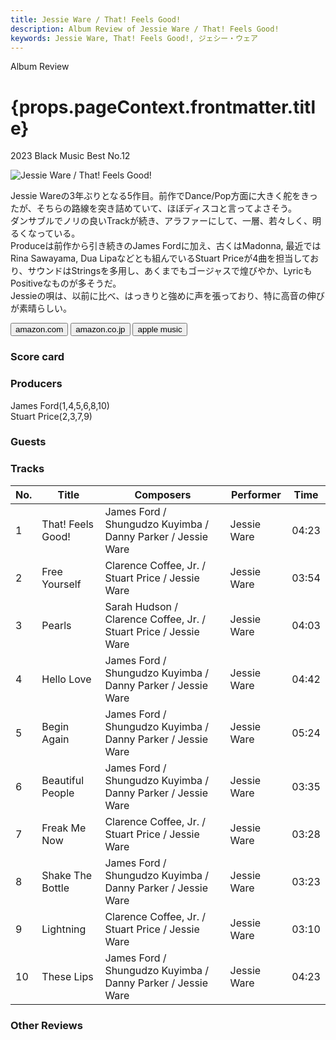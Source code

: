 ```yaml
---
title: Jessie Ware / That! Feels Good!
description: Album Review of Jessie Ware / That! Feels Good!
keywords: Jessie Ware, That! Feels Good!, ジェシー・ウェア
---
```






<p className="largeP">Album Review</p>
<h1 className="h1--no--margin">{props.pageContext.frontmatter.title}</h1>
<p className="largeP">
  <Link to="/best50/2023/">2023 Black Music Best No.12</Link>
</p>

<Row  className="image-card-group">
	<Column colMd={3} colLg={4} noGutterMdLeft="">
       <ImageCard>

![Jessie Ware / That! Feels Good!](../../images/cd/jessieware5L.jpg)

</ImageCard>
	</Column>
	<Column colMd={4} colLg={8} noGutterMdLeft="">
		<p>
			Jessie Wareの3年ぶりとなる5作目。前作でDance/Pop方面に大きく舵をきったが、そちらの路線を突き詰めていて、ほぼディスコと言ってよさそう。
			<br/>ダンサブルでノリの良いTrackが続き、アラファーにして、一層、若々しく、明るくなっている。
			<br/>Produceは前作から引き続きのJames Fordに加え、古くはMadonna, 最近ではRina Sawayama, Dua Lipaなどとも組んでいるStuart Priceが4曲を担当しており、サウンドはStringsを多用し、あくまでもゴージャスで煌びやか、LyricもPositiveなものが多そうだ。
			<br/>Jessieの唄は、以前に比べ、はっきりと強めに声を張っており、特に高音の伸びが素晴らしい。
			</p>
		<div>
		  <Button className="button-right-mergin"  href="https://amzn.to/3Mnwhze" renderIcon={ArrowUpRight} size='sm' kind='primary'>
  	    amazon.com
  	  </Button>
  	  <Button className="button-right-mergin"  href="https://amzn.to/40jyyRH" renderIcon={ArrowUpRight} size='sm' kind='secondary'>
  	    amazon.co.jp
  	  </Button>
			<Button className="button-right-mergin"  href="https://apple.co/49ejJUB" renderIcon={ArrowUpRight} size='sm' kind='tertiary'>
  	    apple music
  	  </Button>
			<AdvJS2/>
		</div>
	</Column>
</Row>
<Row >
	<Column colMd={4} colLg={4} noGutterMdLeft="">
		<div>
		  <h3>Score card</h3>
			<SliderJS1 value="5" />
		  <SliderJS2 value="1" />
			<SliderJS3 value="1" />
		  <SliderJS4 value="9" />
		</div>
	</Column>
	<Column colMd={8} colLg={8} noGutterMdLeft="">
		<div>
			<h3>Producers</h3>
			<p>
				James Ford(1,4,5,6,8,10)
				<br/>Stuart Price(2,3,7,9)
			</p>
			<h3>Guests</h3>
			<p>
			</p>
		</div>
	</Column>
</Row>

<h3>Tracks</h3>

| No. | Title             | Composers                                                        | Performer   | Time  |
| --- | ----------------- | ---------------------------------------------------------------- | ----------- | ----- |
| 1   | That! Feels Good! | James Ford / Shungudzo Kuyimba / Danny Parker / Jessie Ware      | Jessie Ware | 04:23 |
| 2   | Free Yourself     | Clarence Coffee, Jr. / Stuart Price / Jessie Ware                | Jessie Ware | 03:54 |
| 3   | Pearls            | Sarah Hudson / Clarence Coffee, Jr. / Stuart Price / Jessie Ware | Jessie Ware | 04:03 |
| 4   | Hello Love        | James Ford / Shungudzo Kuyimba / Danny Parker / Jessie Ware      | Jessie Ware | 04:42 |
| 5   | Begin Again       | James Ford / Shungudzo Kuyimba / Danny Parker / Jessie Ware      | Jessie Ware | 05:24 |
| 6   | Beautiful People  | James Ford / Shungudzo Kuyimba / Danny Parker / Jessie Ware      | Jessie Ware | 03:35 |
| 7   | Freak Me Now      | Clarence Coffee, Jr. / Stuart Price / Jessie Ware                | Jessie Ware | 03:28 |
| 8   | Shake The Bottle  | James Ford / Shungudzo Kuyimba / Danny Parker / Jessie Ware      | Jessie Ware | 03:23 |
| 9   | Lightning         | Clarence Coffee, Jr. / Stuart Price / Jessie Ware                | Jessie Ware | 03:10 |
| 10  | These Lips        | James Ford / Shungudzo Kuyimba / Danny Parker / Jessie Ware      | Jessie Ware | 04:23 |

<h3>Other Reviews</h3>

<Row>
  <Column colMd={3} colLg={3} noGutterMdLeft>
    <Review1 />
  </Column>
  <Column colMd={3} colLg={3} noGutterMdLeft>
    <Review2 />
  </Column>
</Row>

<AdvJS3 />
